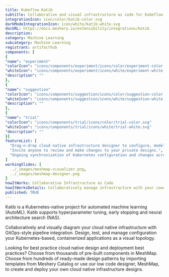 ```yaml
---
title: Kubeflow Katib
subtitle: Collaborative and visual infrastructure as code for Kubeflow Katib
integrationIcon: icon/color/katib-color.svg
darkModeIntegrationIcon: icon/white/katib-white.svg
docURL: https://docs.meshery.io/extensibility/integrations/katib
description: 
category: Machine Learning
subcategory: Machine Learning
registrant: artifacthub
components: [
{
"name": "experiment"
"colorIcon": "icons/components/experiment/icons/color/experiment-color.svg"
"whiteIcon": "icons/components/experiment/icons/white/experiment-white.svg"
"description": ""
},
{
"name": "suggestion"
"colorIcon": "icons/components/suggestion/icons/color/suggestion-color.svg"
"whiteIcon": "icons/components/suggestion/icons/white/suggestion-white.svg"
"description": ""
},
{
"name": "trial"
"colorIcon": "icons/components/trial/icons/color/trial-color.svg"
"whiteIcon": "icons/components/trial/icons/white/trial-white.svg"
"description": ""
}]
featureList: [
  "Drag-n-drop cloud native infrastructure designer to configure, model, and deploy your workloads.",
  "Invite anyone to review and make changes to your private designs.",
  "Ongoing synchronization of Kubernetes configuration and changes across any number of clusters."
]
workingSlides: [
  ../_images/meshmap-visualizer.png,
  ../_images/meshmap-designer.png
]
howItWorks: Collaborative Infrastructure as Code
howItWorksDetails: Collaboratively manage infrastructure with your coworkers synchronously sharing the same designs.
published: TRUE
---
```

<p>
Katib is a Kubernetes-native project for automated machine learning (AutoML). Katib supports hyperparameter tuning, early stopping and neural architecture search (NAS).
</p>
<p>
    Collaboratively and visually diagram your cloud native infrastructure with GitOps-style pipeline integration. Design, test, and manage configuration your Kubernetes-based, containerized applications as a visual topology.
</p>
<p>
    Looking for best practice cloud native design and deployment best practices? Choose from thousands of pre-built components in MeshMap. Choose from hundreds of ready-made design patterns by importing templates from Meshery Catalog or use our low code designer, MeshMap, to create and deploy your own cloud native infrastructure designs.
</p>
